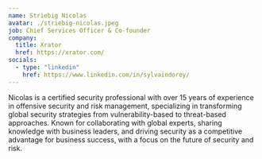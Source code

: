 ```yaml
---
name: Striebig Nicolas
avatar: ./striebig-nicolas.jpeg
job: Chief Services Officer & Co-founder
company:
  title: Xrator
  href: https://xrator.com/
socials:
  - type: "linkedin"
    href: https://www.linkedin.com/in/sylvaindorey/
---
```


​Nicolas is a certified security professional with over 15 years of experience in offensive security and risk management, specializing in
transforming global security strategies from vulnerability-based to threat-based approaches. Known for collaborating with global experts,
sharing knowledge with business leaders, and driving security as a competitive advantage for business success, with a focus on the future of
security and risk.

